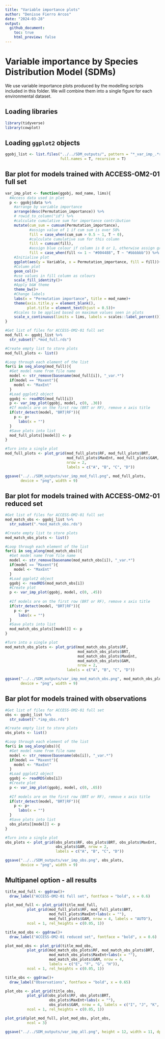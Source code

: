 ```yaml
---
title: "Variable importance plots"
author: "Denisse Fierro Arcos"
date: "2024-03-28"
output: 
  github_document:
    toc: true
    html_preview: false
---
```


# Variable importance by Species Distribution Model (SDMs)
We use variable importance plots produced by the modelling scripts included in this folder. We will combine them into a single figure for each environmental dataset.  
  
## Loading libraries
  
```r
library(tidyverse)
library(cowplot)
```

## Loading `ggplot2` objects
  
```r
ggobj_list <- list.files("../../SDM_outputs/", pattern = "*_var_imp_.*rds", 
                         full.names = T, recursive = T)
```
  
## Bar plot for models trained with ACCESS-OM2-01 full set
  
```r
var_imp_plot <- function(ggobj, mod_name, lims){
  #Access data used in plot
  p <- ggobj$data %>% 
    #arrange by variable importance
    arrange(desc(Permutation_importance)) %>% 
    # rowid_to_column("id") %>% 
    #calculate cumulative sum for importance contribution
    mutate(cum_sum = cumsum(Permutation_importance),
           #assign value of 1 if cum sum is over 50%
           fill = case_when(cum_sum > 0.5 ~ 1, T ~ 0),
           #calculate cumulative sum for this column
           fill = cumsum(fill),
           #assign blue colour if column is 0 or 1, otherwise assign grey
           fill = case_when(fill <= 1 ~ "#004488", T ~ "#bbbbbb")) %>% 
    #Initialise plot
    ggplot(aes(y = Variable, x = Permutation_importance, fill = fill))+
    #Column plot
    geom_col()+
    #use values in fill column as colours
    scale_fill_identity()+
    #Apply b&W theme
    theme_bw()+
    #Change labels
    labs(x = "Permutation importance", title = mod_name)+
    theme(axis.title.y = element_blank(), 
          plot.title = element_text(hjust = 0.5))+
    #Scales to be applied based on maximum values seen in plots
    scale_x_continuous(limits = lims, labels = scales::label_percent())
}
```

  
```r
#Get list of files for ACCESS-OM2-01 full set
mod_full <- ggobj_list %>% 
  str_subset(".*mod_full.rds")

#Create empty list to store plots
mod_full_plots <- list()

#Loop through each element of the list
for(i in seq_along(mod_full)){
  #Get model name from file name
  model <- str_remove(basename(mod_full[i]), "_var.*")
  if(model == "Maxent"){
    model <- "MaxEnt"
  }
  #Load ggplot2 object
  ggobj <- readRDS(mod_full[i])
  p <- var_imp_plot(ggobj, model, c(0, .30))
  #If models are on the first row (BRT or RF), remove x axis title
  if(str_detect(model, "BRT|RF")){
    p <- p+
      labs(x = "")
  }
  #Save plots into list
  mod_full_plots[[model]] <- p
}

#Turn into a single plot
mod_full_plots <- plot_grid(mod_full_plots$RF, mod_full_plots$BRT,
                            mod_full_plots$MaxEnt, mod_full_plots$GAM,
                            nrow = 2,
                            labels = c("A", "B", "C", "D"))

ggsave("../../SDM_outputs/var_imp_mod_full.png", mod_full_plots,
       device = "png", width = 9)
```
  
## Bar plot for models trained with ACCESS-OM2-01 reduced set
  
```r
#Get list of files for ACCESS-OM2-01 full set
mod_match_obs <- ggobj_list %>% 
  str_subset(".*mod_match_obs.rds")

#Create empty list to store plots
mod_match_obs_plots <- list()

#Loop through each element of the list
for(i in seq_along(mod_match_obs)){
  #Get model name from file name
  model <- str_remove(basename(mod_match_obs[i]), "_var.*")
  if(model == "Maxent"){
    model <- "MaxEnt"
  }
  #Load ggplot2 object
  ggobj <- readRDS(mod_match_obs[i])
  #Create plot
  p <- var_imp_plot(ggobj, model, c(0, .45))
  
  #If models are on the first row (BRT or RF), remove x axis title
  if(str_detect(model, "BRT|RF")){
    p <- p+
      labs(x = "")
  }
  #Save plots into list
  mod_match_obs_plots[[model]] <- p
}

#Turn into a single plot
mod_match_obs_plots <- plot_grid(mod_match_obs_plots$RF,
                                 mod_match_obs_plots$BRT,
                                 mod_match_obs_plots$MaxEnt,
                                 mod_match_obs_plots$GAM,
                                 nrow = 2,
                            labels = c("A", "B", "C", "D"))

ggsave("../../SDM_outputs/var_imp_mod_match_obs.png", mod_match_obs_plots,
       device = "png", width = 9)
```
  
## Bar plot for models trained with observations
  
```r
#Get list of files for ACCESS-OM2-01 full set
obs <- ggobj_list %>% 
  str_subset(".*imp_obs.rds")

#Create empty list to store plots
obs_plots <- list()

#Loop through each element of the list
for(i in seq_along(obs)){
  #Get model name from file name
  model <- str_remove(basename(obs[i]), "_var.*")
  if(model == "Maxent"){
    model <- "MaxEnt"
  }
  #Load ggplot2 object
  ggobj <- readRDS(obs[i])
  #Create plot
  p <- var_imp_plot(ggobj, model, c(0, .65))
  
  #If models are on the first row (BRT or RF), remove x axis title
  if(str_detect(model, "BRT|RF")){
    p <- p+
      labs(x = "")
  }
  #Save plots into list
  obs_plots[[model]] <- p
}

#Turn into a single plot
obs_plots <- plot_grid(obs_plots$RF, obs_plots$BRT, obs_plots$MaxEnt, 
                       obs_plots$GAM, nrow = 2, 
                       labels = c("A", "B", "C", "D"))

ggsave("../../SDM_outputs/var_imp_obs.png", obs_plots, 
       device = "png", width = 9)
```
  
## Multipanel option - all results
```r
title_mod_full <- ggdraw()+
  draw_label("ACCESS-OM2-01 full set", fontface = "bold", x = 0.6)

plot_mod_full <- plot_grid(title_mod_full, 
          plot_grid(mod_full_plots$RF, mod_full_plots$BRT, 
                    mod_full_plots$MaxEnt+labs(x = ""),
                    mod_full_plots$GAM, nrow = 4, labels = "AUTO"),
          ncol = 1, rel_heights = c(0.05, 1))

title_mod_obs <- ggdraw()+
  draw_label("ACCESS-OM2-01 reduced set", fontface = "bold", x = 0.6)

plot_mod_obs <- plot_grid(title_mod_obs, 
          plot_grid(mod_match_obs_plots$RF, mod_match_obs_plots$BRT, 
                    mod_match_obs_plots$MaxEnt+labs(x = ""),
                    mod_match_obs_plots$GAM, nrow = 4, 
                    labels = c("E", "F", "G", "H")),
          ncol = 1, rel_heights = c(0.05, 1))

title_obs <- ggdraw()+
  draw_label("Observations", fontface = "bold", x = 0.65)

plot_obs <- plot_grid(title_obs, 
          plot_grid(obs_plots$RF, obs_plots$BRT, 
                    obs_plots$MaxEnt+labs(x = ""),
                    obs_plots$GAM, nrow = 4, labels = c("I", "J", "K", "L")),
          ncol = 1, rel_heights = c(0.05, 1))

plot_grid(plot_mod_full, plot_mod_obs, plot_obs,
          ncol = 3)

ggsave("../../SDM_outputs/var_imp_all.png", height = 12, width = 11, dpi = 320)
```







